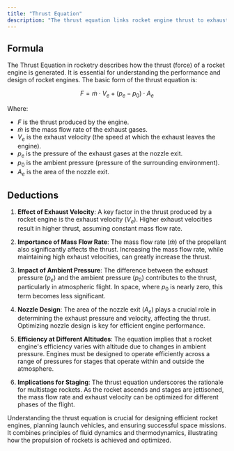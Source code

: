 ```yaml
---
title: "Thrust Equation"
description: "The thrust equation links rocket engine thrust to exhaust velocity, mass flow rate, exhaust pressure, ambient pressure, and nozzle area."
---
```


## Formula

The Thrust Equation in rocketry describes how the thrust (force) of a rocket engine is generated. It is essential for understanding the performance and design of rocket engines. The basic form of the thrust equation is:

$$F = \dot{m} \cdot V_e + (p_e - p_0) \cdot A_e$$

Where:

- $F$ is the thrust produced by the engine.
- $\dot{m}$ is the mass flow rate of the exhaust gases.
- $V_e$ is the exhaust velocity (the speed at which the exhaust leaves the engine).
- $p_e$ is the pressure of the exhaust gases at the nozzle exit.
- $p_0$ is the ambient pressure (pressure of the surrounding environment).
- $A_e$ is the area of the nozzle exit.

## Deductions

1. **Effect of Exhaust Velocity**: A key factor in the thrust produced by a rocket engine is the exhaust velocity ($V_e$). Higher exhaust velocities result in higher thrust, assuming constant mass flow rate.

2. **Importance of Mass Flow Rate**: The mass flow rate ($\dot{m}$) of the propellant also significantly affects the thrust. Increasing the mass flow rate, while maintaining high exhaust velocities, can greatly increase the thrust.

3. **Impact of Ambient Pressure**: The difference between the exhaust pressure ($p_e$) and the ambient pressure ($p_0$) contributes to the thrust, particularly in atmospheric flight. In space, where $p_0$ is nearly zero, this term becomes less significant.

4. **Nozzle Design**: The area of the nozzle exit ($A_e$) plays a crucial role in determining the exhaust pressure and velocity, affecting the thrust. Optimizing nozzle design is key for efficient engine performance.

5. **Efficiency at Different Altitudes**: The equation implies that a rocket engine's efficiency varies with altitude due to changes in ambient pressure. Engines must be designed to operate efficiently across a range of pressures for stages that operate within and outside the atmosphere.

6. **Implications for Staging**: The thrust equation underscores the rationale for multistage rockets. As the rocket ascends and stages are jettisoned, the mass flow rate and exhaust velocity can be optimized for different phases of the flight.

Understanding the thrust equation is crucial for designing efficient rocket engines, planning launch vehicles, and ensuring successful space missions. It combines principles of fluid dynamics and thermodynamics, illustrating how the propulsion of rockets is achieved and optimized.
